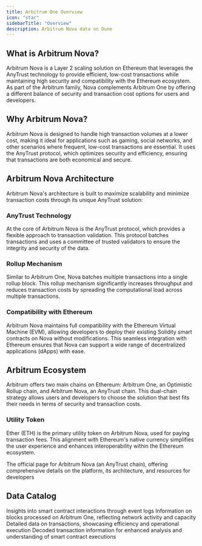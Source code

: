 ```yaml
---
title: Arbitrum One Overview
icon: "star"
sidebarTitle: "Overview"
description: Arbitrum Nova data on Dune
---
```


## What is Arbitrum Nova?
Arbitrum Nova is a Layer 2 scaling solution on Ethereum that leverages the AnyTrust technology to provide efficient, low-cost transactions while maintaining high security and compatibility with the Ethereum ecosystem. As part of the Arbitrum family, Nova complements Arbitrum One by offering a different balance of security and transaction cost options for users and developers.

## Why Arbitrum Nova?
Arbitrum Nova is designed to handle high transaction volumes at a lower cost, making it ideal for applications such as gaming, social networks, and other scenarios where frequent, low-cost transactions are essential. It uses the AnyTrust protocol, which optimizes security and efficiency, ensuring that transactions are both economical and secure.

## Arbitrum Nova Architecture
Arbitrum Nova's architecture is built to maximize scalability and minimize transaction costs through its unique AnyTrust solution:

### AnyTrust Technology
At the core of Arbitrum Nova is the AnyTrust protocol, which provides a flexible approach to transaction validation. This protocol batches transactions and uses a committee of trusted validators to ensure the integrity and security of the data.

### Rollup Mechanism
Similar to Arbitrum One, Nova batches multiple transactions into a single rollup block. This rollup mechanism significantly increases throughput and reduces transaction costs by spreading the computational load across multiple transactions.

### Compatibility with Ethereum
Arbitrum Nova maintains full compatibility with the Ethereum Virtual Machine (EVM), allowing developers to deploy their existing Solidity smart contracts on Nova without modifications. This seamless integration with Ethereum ensures that Nova can support a wide range of decentralized applications (dApps) with ease.

## Arbitrum Ecosystem
Arbitrum offers two main chains on Ethereum: Arbitrum One, an Optimistic Rollup chain, and Arbitrum Nova, an AnyTrust chain. This dual-chain strategy allows users and developers to choose the solution that best fits their needs in terms of security and transaction costs.

### Utility Token
Ether (ETH) is the primary utility token on Arbitrum Nova, used for paying transaction fees. This alignment with Ethereum's native currency simplifies the user experience and enhances interoperability within the Ethereum ecosystem.


<CardGroup cols={1}>
  <Card title="Arbitrum One Website" icon="link" href= "https://arbitrum.io/anytrust">
    The official page for Arbitrum Nova (an AnyTrust chain), offering comprehensive details on the platform, its architecture, and resources for developers
  </Card>
</CardGroup>

## Data Catalog

<CardGroup cols={2}>
  <Card title="Logs" icon="bolt" href="./raw/logs">
    Insights into smart contract interactions through event logs
  </Card>
  <Card title="Blocks" icon="cubes" href="./raw/blocks">
    Information on blocks processed on Arbitrum One, reflecting network activity and capacity
  </Card>
  <Card title="Transactions" icon="message-arrow-up" href="./raw/transactions">
    Detailed data on transactions, showcasing efficiency and operational execution
  </Card>
  <Card title="decoded" icon="file" href="./decoded/overview">
    Decoded transaction information for enhanced analysis and understanding of smart contract executions
  </Card>
</CardGroup>
